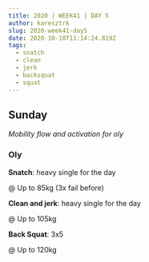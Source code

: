 ```yaml
---
title: 2020 | WEEK41 | DAY 5
author: karesztrk
slug: 2020-week41-day5
date: 2020-10-10T11:14:24.819Z
tags:
  - snatch
  - clean
  - jerk
  - backsquat
  - squat
---
```


## Sunday

_Mobility flow and activation for oly_

### Oly

**Snatch**: heavy single for the day

@ Up to 85kg (3x fail before)

**Clean and jerk**: heavy single for the day

@ Up to 105kg

**Back Squat**: 3x5

@ Up to 120kg
